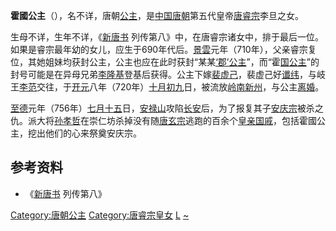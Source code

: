 {{東亞女性歷史人物
| 名稱=霍國公主
| 身份=[[唐朝|唐朝]]公主
| 畫像=
| 說明=
| 姓=李
| 封爵=[[公主|公主]]
| 位號=
| 封號=霍國公主
| 出生年=
| 婚年=
| 逝世年=756年
| 諡號=
| 父親=[[唐睿宗|唐睿宗]]李旦
| 夫=裴虚己
|}}
'''霍國公主'''（{{bd|？||756年||catIdx=L}}），名不详，唐朝[[公主|公主]]，是[[中国|中国]][[唐朝|唐朝]]第五代皇帝[[唐睿宗|唐睿宗]]李旦之女。

生母不详，生年不详，《[[新唐书|新唐书]] 列传第八》中，在唐睿宗诸女中，排于最后一位。如果是睿宗最年幼的女儿，应生于690年代后。[[景雲|景雲]]元年（710年），父亲睿宗复位，其她姐妹均获封公主，公主也应在此时获封“某某[[郡公主|‘郡’公主]]”，而“霍[[国公主|国公主]]”的封号可能是在异母兄弟[[李隆基|李隆基]]登基后获得。公主下嫁[[裴虚己|裴虚己]]，裴虚己好[[谶纬|谶纬]]，与岐王[[李範_(唐朝)|李范]]交往，于[[开元|开元]]八年（720年）[[十月初九|十月初九]]日，被流放[[岭南|岭南]][[新州|新州]]，与公主[[离婚|离婚]]。

[[至德_(唐朝)|至德]]元年（756年）[[七月十五|七月十五]]日，[[安禄山|安禄山]]攻陷[[长安|长安]]后，为了报复其子[[安庆宗|安庆宗]]被杀之仇。派大将[[孙孝哲|孙孝哲]]在崇仁坊杀掉没有随[[唐玄宗|唐玄宗]]逃跑的百余个[[皇亲国戚|皇亲国戚]]，包括霍國公主，挖出他们的心来祭奠安庆宗。

== 参考资料 ==
*《[[新唐书|新唐书]] 列传第八》

[[Category:唐朝公主|Category:唐朝公主]]
[[Category:唐睿宗皇女|Category:唐睿宗皇女]]
[[Category:唐朝被殺害人物|L]]
[[Category:李姓|~]]